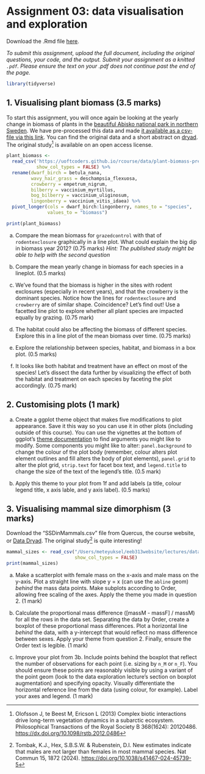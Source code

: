 # Assignment 03: data visualisation and exploration {-}

Download the .Rmd file [here](assignment-03.Rmd).

*To submit this assignment, upload the full document, including the original questions, your code, and the output. Submit your assignment as a knitted `.pdf`. Please ensure the text on your .pdf does not continue past the end of the page.*

```r
library(tidyverse)
```

## 1. Visualising plant biomass (3.5 marks)

To start this assignment, you will once again be looking at the yearly change in biomass of plants in the [beautiful Abisko national park in northern Sweden](https://en.wikipedia.org/wiki/Abisko_National_Park). We have pre-processed this data and made [it available as a csv-file via this link](https://uoftcoders.github.io/rcourse/data/plant-biomass-preprocess.csv). You can find the original data and a short abstract on [dryad](https://datadryad.org/resource/doi:10.5061/dryad.38s21). The original study[^1] is available on an open access license.

```r
plant_biomass <- 
  read_csv('https://uoftcoders.github.io/rcourse/data/plant-biomass-preprocess.csv',
           show_col_types = FALSE) %>%
  rename(dwarf_birch = betula_nana, 
         wavy_hair_grass = deschampsia_flexuosa,
         crowberry = empetrum_nigrum,
         bilberry = vaccinium_myrtillus,
         bog_bilberry = vaccinium_uliginosum,
         lingonberry = vaccinium_vitis_idaea) %>%
  pivot_longer(cols = dwarf_birch:lingonberry, names_to = "species",
               values_to = "biomass")

print(plant_biomass)
```


a.  Compare the mean biomass for `grazedcontrol` with that of `rodentexclosure` graphically in a line plot. What could explain the big dip in biomass year 2012? (0.75 marks) *Hint: The published study might be able to help with the second question*

b.  Compare the mean yearly change in biomass for each species in a lineplot. (0.5 marks)

c.  We've found that the biomass is higher in the sites with rodent exclosures (especially in recent years), and that the crowberry is the dominant species. Notice how the lines for `rodentexclosure` and `crowberry` are of similar shape. Coincidence? Let's find out! Use a facetted line plot to explore whether all plant species are impacted equally by grazing. (0.75 mark)

d.  The habitat could also be affecting the biomass of different species. Explore this in a line plot of the mean biomass over time. (0.75 marks)

e.  Explore the relationship between species, habitat, and biomass in a box plot. (0.5 marks)

f.  It looks like both habitat and treatment have an effect on most of the species! Let's dissect the data further by visualizing the effect of both the habitat and treatment on each species by faceting the plot accordingly. (0.75 mark)

## 2. Customising plots (1 mark)

a. Create a ggplot theme object that makes five modifications to plot appearance. Save it this way so you can use it in other plots (including outside of this course). You can use the vignettes at the bottom of ggplot's [theme documentation](https://ggplot2.tidyverse.org/reference/theme.html) to find arguments you might like to modify. Some components you might like to alter: `panel.background` to change the colour of the plot body (remember, colour alters plot element outlines and fill alters the body of plot elements), `panel.grid` to alter the plot grid, `strip.text` for facet box text, and `legend.title` to change the size of the text of the legend's title. (0.5 mark)

b. Apply this theme to your plot from 1f and add labels (a title, colour legend title, x axis lable, and y axis label). (0.5 marks)

## 3. Visualising mammal size dimorphism (3 marks)

Download the "SSDinMammals.csv" file from Quercus, the course website, or [Data Dryad](https://datadryad.org/stash/downloads/file_stream/2921720). The original study[^2] is quite interesting!

```r
mammal_sizes <- read_csv("/Users/meteyuksel/eeb313website/lectures/data/SSDinMammals.csv",
                         show_col_types = FALSE)
print(mammal_sizes)
```

a. Make a scatterplot with female mass on the x-axis and male mass on the y-axis. Plot a straight line with slope y = x (can use the `abline` geom) *behind* the mass data points. Make subplots according to Order, allowing free scaling of the axes. Apply the theme you made in question 2. (1 mark)

b. Calculate the proportional mass difference ([massM - massF] / massM) for all the rows in the data set. Separating the data by Order, create a boxplot of these proportional mass differences. Plot a horizontal line *behind* the data, with a y-intercept that would reflect no mass difference between sexes. Apply your theme from question 2. Finally, ensure the Order text is legible. (1 mark)

c. Improve your plot from 3b. Include points behind the boxplot that reflect the number of observations for each point (i.e. sizing by `n_M` or `n_F`). You should ensure these points are reasonably visible by using a variant of the point geom (look to the data exploration lecture's section on boxplot augmentation) and specifying opacity. Visually differentiate the horizontal reference line from the data (using colour, for example). Label your axes and legend. (1 mark)


[^1]: Olofsson J, te Beest M, Ericson L (2013) Complex biotic interactions drive long-term vegetation dynamics in a subarctic ecosystem. Philosophical Transactions of the Royal Society B 368(1624): 20120486. <https://dx.doi.org/10.1098/rstb.2012.0486>
[^2]: Tombak, K.J., Hex, S.B.S.W. & Rubenstein, D.I. New estimates indicate that males are not larger than females in most mammal species. Nat Commun 15, 1872 (2024). <https://doi.org/10.1038/s41467-024-45739-5> 